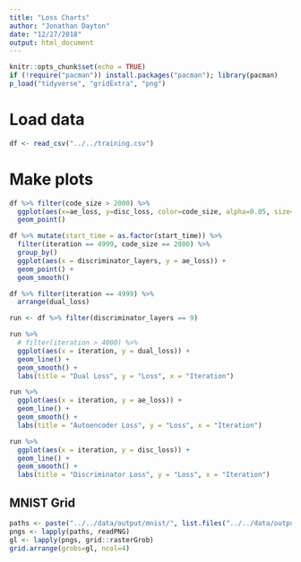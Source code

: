 ```yaml
---
title: "Loss Charts"
author: "Jonathan Dayton"
date: "12/27/2018"
output: html_document
---
```


```r
knitr::opts_chunk$set(echo = TRUE)
if (!require("pacman")) install.packages("pacman"); library(pacman)
p_load("tidyverse", "gridExtra", "png")
```

# Load data

```r
df <- read_csv("../../training.csv")
```

# Make plots

```r
df %>% filter(code_size > 2000) %>%
  ggplot(aes(x=ae_loss, y=disc_loss, color=code_size, alpha=0.05, size=iteration)) +
  geom_point()
```

```r
df %>% mutate(start_time = as.factor(start_time)) %>%
  filter(iteration == 4999, code_size == 2000) %>%
  group_by()
  ggplot(aes(x = discriminator_layers, y = ae_loss)) +
  geom_point() +
  geom_smooth()
```

```r
df %>% filter(iteration == 4999) %>%
  arrange(dual_loss)
```

```r

run <- df %>% filter(discriminator_layers == 9) 

run %>%
  # filter(iteration > 4000) %>%
  ggplot(aes(x = iteration, y = dual_loss)) +
  geom_line() +
  geom_smooth() +
  labs(title = "Dual Loss", y = "Loss", x = "Iteration")

run %>%
  ggplot(aes(x = iteration, y = ae_loss)) +
  geom_line() +
  geom_smooth() +
  labs(title = "Autoencoder Loss", y = "Loss", x = "Iteration")

run %>%
  ggplot(aes(x = iteration, y = disc_loss)) +
  geom_line() +
  geom_smooth() +
  labs(title = "Discriminator Loss", y = "Loss", x = "Iteration")
```

## MNIST Grid

```r
paths <- paste("../../data/output/mnist/", list.files("../../data/output/mnist/", pattern = "\\.png$"), sep="")
pngs <- lapply(paths, readPNG)
gl <- lapply(pngs, grid::rasterGrob)
grid.arrange(grobs=gl, ncol=4)
```